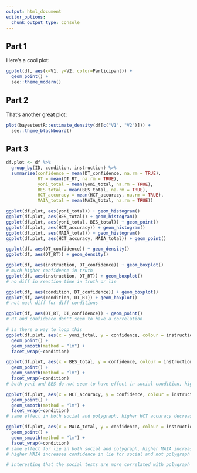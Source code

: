 ```yaml
---
output: html_document
editor_options: 
  chunk_output_type: console
---
```


## Part 1

Here's a cool plot:

```r
ggplot(df, aes(x=V1, y=V2, color=Participant)) + 
  geom_point() +
  see::theme_modern()
```



## Part 2

That's another great plot:


```r
plot(bayestestR::estimate_density(df[c("V1", "V2")])) +
  see::theme_blackboard()
```

## Part 3

```r
df.plot <- df %>% 
  group_by(ID, condition, instruction) %>% 
  summarise(confidence = mean(DT_confidence, na.rm = TRUE),
            RT = mean(DT_RT, na.rm = TRUE),
            yoni_total = mean(yoni_total, na.rm = TRUE),
            BES_total = mean(BES_total, na.rm = TRUE),
            HCT_accuracy = mean(HCT_accuracy, na.rm = TRUE),
            MAIA_total = mean(MAIA_total, na.rm = TRUE))
```

```r
ggplot(df.plot, aes(yoni_total)) + geom_histogram()
ggplot(df.plot, aes(BES_total)) + geom_histogram()
ggplot(df.plot, aes(yoni_total, BES_total)) + geom_point()
ggplot(df.plot, aes(HCT_accuracy)) + geom_histogram()
ggplot(df.plot, aes(MAIA_total)) + geom_histogram()
ggplot(df.plot, aes(HCT_accuracy, MAIA_total)) + geom_point()
```

```r
ggplot(df, aes(DT_confidence)) + geom_density()
ggplot(df, aes(DT_RT)) + geom_density()

ggplot(df, aes(instruction, DT_confidence)) + geom_boxplot()
# much higher confidence in truth
ggplot(df, aes(instruction, DT_RT)) + geom_boxplot()
# no diff in reaction time in truth or lie

ggplot(df, aes(condition, DT_confidence)) + geom_boxplot()
ggplot(df, aes(condition, DT_RT)) + geom_boxplot()
# not much diff for diff conditions

ggplot(df, aes(DT_RT, DT_confidence)) + geom_point()
# RT and confidence don't seem to have a correlation
```

```r
# is there a way to loop this
ggplot(df.plot, aes(x = yoni_total, y = confidence, colour = instruction)) +
  geom_point() +
  geom_smooth(method = "lm") + 
  facet_wrap(~condition)

ggplot(df.plot, aes(x = BES_total, y = confidence, colour = instruction)) +
  geom_point() +
  geom_smooth(method = "lm") + 
  facet_wrap(~condition)
# both yoni and BES do not seem to have effect in social condition, higher yoni/BES increases confidence in truth and decreases confidences in lie

ggplot(df.plot, aes(x = HCT_accuracy, y = confidence, colour = instruction)) +
  geom_point() +
  geom_smooth(method = "lm") + 
  facet_wrap(~condition)
# same effect in both social and polygraph, higher HCT accuracy decreases confidence in truth and increases confidence in lie

ggplot(df.plot, aes(x = MAIA_total, y = confidence, colour = instruction)) +
  geom_point() +
  geom_smooth(method = "lm") + 
  facet_wrap(~condition)
# same effect for lie in both social and polygraph, higher MAIA increases confidence
# higher MAIA increases confidence in lie for social and not polygraph

# interesting that the social tests are more correlated with polygraph and vice versa
```


